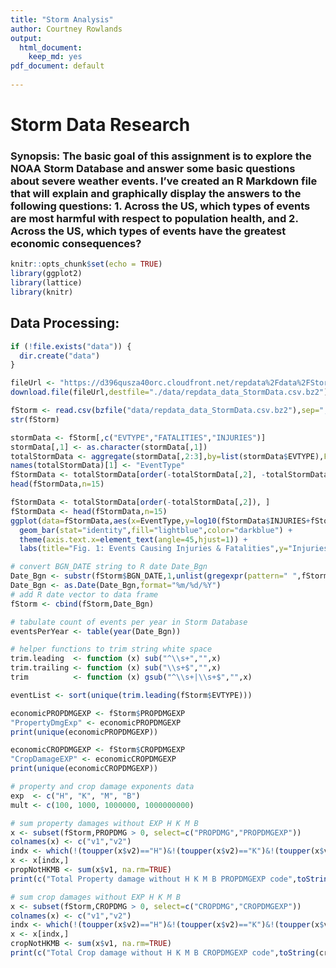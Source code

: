---
title: "Storm Analysis"
author: Courtney Rowlands
output: 
  html_document:
    keep_md: yes
pdf_document: default
  
---
# Storm Data Research
### Synopsis: The basic goal of this assignment is to explore the NOAA Storm Database and answer some basic questions about severe weather events. I've created an R Markdown file that will explain and graphically display the answers to the following questions: 1. Across the US, which types of events are most harmful with respect to population health, and 2. Across the US, which types of events have the greatest economic consequences?

<!-- rmarkdown v1 -->

```{r setup, include=FALSE}
knitr::opts_chunk$set(echo = TRUE)
library(ggplot2)
library(lattice)
library(knitr)
```

## Data Processing:


```{r download, include=FALSE}
if (!file.exists("data")) {
  dir.create("data")
}

fileUrl <- "https://d396qusza40orc.cloudfront.net/repdata%2Fdata%2FStormData.csv.bz2" ##testdata
download.file(fileUrl,destfile="./data/repdata_data_StormData.csv.bz2")

```

```{r readData, cache=TRUE}
fStorm <- read.csv(bzfile("data/repdata_data_StormData.csv.bz2"),sep=",",header=TRUE)
str(fStorm)

```

```{r humanHealth}
stormData <- fStorm[,c("EVTYPE","FATALITIES","INJURIES")]
stormData[,1] <- as.character(stormData[,1])
totalStormData <- aggregate(stormData[,2:3],by=list(stormData$EVTYPE),FUN=sum,na.rm=T)
names(totalStormData)[1] <- "EventType"
fStormData <- totalStormData[order(-totalStormData[,2], -totalStormData[,3]), ]
head(fStormData,n=15)
```
```{r populationHealthPlot}
fStormData <- totalStormData[order(-totalStormData[,2]), ]
fStormData <- head(fStormData,n=15)
ggplot(data=fStormData,aes(x=EventType,y=log10(fStormData$INJURIES+fStormData$FATALITIES))) + 
  geom_bar(stat="identity",fill="lightblue",color="darkblue") + 
  theme(axis.text.x=element_text(angle=45,hjust=1)) + 
  labs(title="Fig. 1: Events Causing Injuries & Fatalities",y="Injuries/Fatalities (x5,000)",x="Event Type")

```

```{r}
# convert BGN_DATE string to R date Date_Bgn
Date_Bgn <- substr(fStorm$BGN_DATE,1,unlist(gregexpr(pattern=" ",fStorm$BGN_DATE))-1)
Date_Bgn <- as.Date(Date_Bgn,format="%m/%d/%Y")
# add R date vector to data frame
fStorm <- cbind(fStorm,Date_Bgn)

# tabulate count of events per year in Storm Database
eventsPerYear <- table(year(Date_Bgn))

# helper functions to trim string white space
trim.leading  <- function (x) sub("^\\s+","",x)
trim.trailing <- function (x) sub("\\s+$","",x)
trim          <- function (x) gsub("^\\s+|\\s+$","",x)

eventList <- sort(unique(trim.leading(fStorm$EVTYPE)))
```

```{r economicPROPDMGEXP}
economicPROPDMGEXP <- fStorm$PROPDMGEXP
"PropertyDmgExp" <- economicPROPDMGEXP
print(unique(economicPROPDMGEXP))
```

```{r economicCROPDMGEXP}
economicCROPDMGEXP <- fStorm$CROPDMGEXP
"CropDamageEXP" <- economicCROPDMGEXP
print(unique(economicCROPDMGEXP))

```

```{r}
# property and crop damage exponents data
exp  <- c("H", "K", "M", "B")
mult <- c(100, 1000, 1000000, 1000000000)

# sum property damages without EXP H K M B 
x <- subset(fStorm,PROPDMG > 0, select=c("PROPDMG","PROPDMGEXP"))
colnames(x) <- c("v1","v2")
indx <- which(!(toupper(x$v2)=="H")&!(toupper(x$v2)=="K")&!(toupper(x$v2)=="M")&!(toupper(x$v2)=="B"))
x <- x[indx,]
propNotHKMB <- sum(x$v1, na.rm=TRUE)
print(c("Total Property damage without H K M B PROPDMGEXP code",toString(propNotHKMB)))
```

```{r}
# sum crop damages without EXP H K M B
x <- subset(fStorm,CROPDMG > 0, select=c("CROPDMG","CROPDMGEXP"))
colnames(x) <- c("v1","v2")
indx <- which(!(toupper(x$v2)=="H")&!(toupper(x$v2)=="K")&!(toupper(x$v2)=="M")&!(toupper(x$v2)=="B"))
x <- x[indx,]
cropNotHKMB <- sum(x$v1, na.rm=TRUE)
print(c("Total Crop damage without H K M B CROPDMGEXP code",toString(cropNotHKMB)))
```